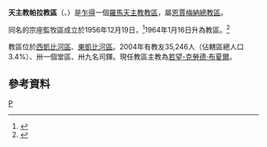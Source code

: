 {{Infobox Roman Catholic diocese
|Roman Catholic Diocese of = 天主教帕拉教區
|Latin name of diocese = Dioecesis Palaënsis
|image = Mappa diocesi Pala.png
|caption = 教區範圍
|location = [[乍得|乍得]]
|territory =[[西凱比河區|西凱比河區]]、[[東凱比河區|東凱比河區]]
|population =35,246
|rite = 拉丁禮
|patron = 
|province = 恩賈梅納
|established = 1956年
|cathedral = [[聖心主教座堂_(帕拉)|聖心主教座堂]]
|副主教座堂 =
|leadership = 主教
|website =http://www.diocesedepala.com/
|教宗 = 
|metropolitan = 若望-克勞德‧布夏爾
|ordinary = 
|coadjutor bishop =
|emeritus = 
}}

'''天主教帕拉教區'''（{{lang-la|Dioecesis Palaënsis}}、{{lang-fr|Diocèse de Pala}}）是[[乍得|乍得]]一個[[羅馬天主教|羅馬天主教]][[教區|教區]]，屬[[天主教恩賈梅納總教區|恩賈梅納總教區]]。

同名的宗座監牧區成立於1956年12月19日，<ref>{{cite journal
|journal=[[宗座公報|宗座公報]]
|publisher=梵蒂岡出版社
|date=1957年
|volume=49
|title=''Qui Christo iubente''
|page=391
|url=http://www.vatican.va/archive/aas/documents/AAS%2049%20%5B1957%5D%20-%20ocr.pdf
|access-date=2013-07-03
|archive-date=2010-03-27
|archive-url=https://web.archive.org/web/20100327070714/http://www.vatican.va/archive/aas/documents/AAS%2049%20%5B1957%5D%20-%20ocr.pdf
|dead-url=no
}}</ref>1964年1月16日升為教區。<ref>{{Cite web |url=http://www.vatican.va/holy_father/paul_vi/apost_constitutions/documents/hf_p-vi_apc_19640116_palaensis_lt.html |title=升為教區的宗座憲令 |access-date=2013-07-03 |archive-date=2014-02-03 |archive-url=https://web.archive.org/web/20140203134744/http://www.vatican.va/holy_father/paul_vi/apost_constitutions/documents/hf_p-vi_apc_19640116_palaensis_lt.html |dead-url=no }}</ref>

教區位於[[西凱比河區|西凱比河區]]、[[東凱比河區|東凱比河區]]。2004年有教友35,246人（佔轄區總人口3.4%）、卅一個堂區、卅九名司鐸。現任教區主教為[[若望-克勞德‧布夏爾|若望-克勞德‧布夏爾]]。

==參考資料==
{{reflist}}
{{乍得天主教教區}}

[[Category:乍得天主教教區|P]]